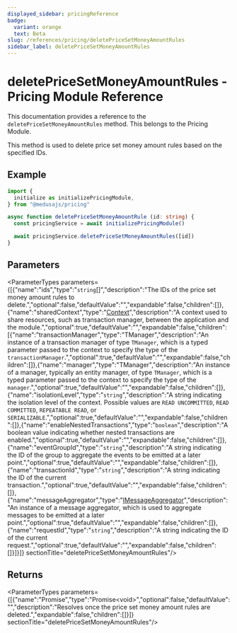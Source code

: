 ```yaml
---
displayed_sidebar: pricingReference
badge:
  variant: orange
  text: Beta
slug: /references/pricing/deletePriceSetMoneyAmountRules
sidebar_label: deletePriceSetMoneyAmountRules
---
```



# deletePriceSetMoneyAmountRules - Pricing Module Reference

This documentation provides a reference to the `deletePriceSetMoneyAmountRules` method. This belongs to the Pricing Module.

This method is used to delete price set money amount rules based on the specified IDs.

## Example

```ts
import {
  initialize as initializePricingModule,
} from "@medusajs/pricing"

async function deletePriceSetMoneyAmountRule (id: string) {
  const pricingService = await initializePricingModule()

  await pricingService.deletePriceSetMoneyAmountRules([id])
}
```

## Parameters

<ParameterTypes parameters={[{"name":"ids","type":"`string`[]","description":"The IDs of the price set money amount rules to delete.","optional":false,"defaultValue":"","expandable":false,"children":[]},{"name":"sharedContext","type":"[Context](../../interfaces/pricing.Context.mdx)","description":"A context used to share resources, such as transaction manager, between the application and the module.","optional":true,"defaultValue":"","expandable":false,"children":[{"name":"transactionManager","type":"TManager","description":"An instance of a transaction manager of type `TManager`, which is a typed parameter passed to the context to specify the type of the `transactionManager`.","optional":true,"defaultValue":"","expandable":false,"children":[]},{"name":"manager","type":"TManager","description":"An instance of a manager, typically an entity manager, of type `TManager`, which is a typed parameter passed to the context to specify the type of the `manager`.","optional":true,"defaultValue":"","expandable":false,"children":[]},{"name":"isolationLevel","type":"`string`","description":"A string indicating the isolation level of the context. Possible values are `READ UNCOMMITTED`, `READ COMMITTED`, `REPEATABLE READ`, or `SERIALIZABLE`.","optional":true,"defaultValue":"","expandable":false,"children":[]},{"name":"enableNestedTransactions","type":"`boolean`","description":"A boolean value indicating whether nested transactions are enabled.","optional":true,"defaultValue":"","expandable":false,"children":[]},{"name":"eventGroupId","type":"`string`","description":"A string indicating the ID of the group to aggregate the events to be emitted at a later point.","optional":true,"defaultValue":"","expandable":false,"children":[]},{"name":"transactionId","type":"`string`","description":"A string indicating the ID of the current transaction.","optional":true,"defaultValue":"","expandable":false,"children":[]},{"name":"messageAggregator","type":"[IMessageAggregator](../../interfaces/pricing.IMessageAggregator.mdx)","description":"An instance of a message aggregator, which is used to aggregate messages to be emitted at a later point.","optional":true,"defaultValue":"","expandable":false,"children":[]},{"name":"requestId","type":"`string`","description":"A string indicating the ID of the current request.","optional":true,"defaultValue":"","expandable":false,"children":[]}]}]}  sectionTitle="deletePriceSetMoneyAmountRules"/>

## Returns

<ParameterTypes parameters={[{"name":"Promise","type":"Promise&#60;void&#62;","optional":false,"defaultValue":"","description":"Resolves once the price set money amount rules are deleted.","expandable":false,"children":[]}]}  sectionTitle="deletePriceSetMoneyAmountRules"/>

